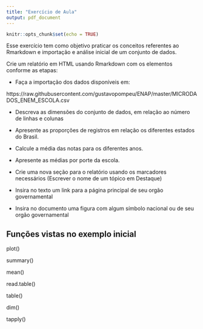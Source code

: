 ```yaml
---
title: "Exercício de Aula"
output: pdf_document
---
```


```r
knitr::opts_chunk$set(echo = TRUE)
```

Esse exercício tem como objetivo praticar os conceitos referentes ao Rmarkdown e importação e análise inicial de um conjunto de dados. 

Crie um relatório em HTML usando Rmarkdown com os elementos conforme as etapas:

* Faça a importação dos dados disponíveis em:

https://raw.githubusercontent.com/gustavopompeu/ENAP/master/MICRODADOS_ENEM_ESCOLA.csv

* Descreva as dimensões do conjunto de dados, em relação ao número de linhas e colunas

* Apresente as proporções de registros em relação os diferentes estados do Brasil.

* Calcule a média das notas para os diferentes anos.

* Apresente as médias por porte da escola.

* Crie uma nova seção para o relatório usando os marcadores necessários (Escrever o nome de um tópico em Destaque)

* Insira no texto um link para a página principal de seu orgão governamental

* Insira no documento uma figura com algum símbolo nacional ou de seu orgão governamental

## Funções vistas no exemplo inicial 

plot()

summary()

mean()

read.table()

table()

dim()

tapply()